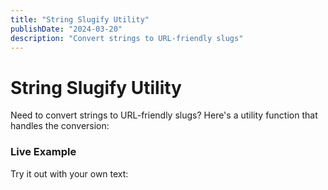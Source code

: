 ```yaml
---
title: "String Slugify Utility"
publishDate: "2024-03-20"
description: "Convert strings to URL-friendly slugs"
---
```



# String Slugify Utility

Need to convert strings to URL-friendly slugs? Here's a utility function that handles the conversion:

<CodeSnippet file="string/slugify.ts" />

### Live Example

Try it out with your own text:

<Example component="slugify-example" />